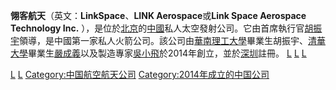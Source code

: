 {{Unreferenced|time=2022-01-14T10:17:15+00:00}}
{{translating|[[:en:LinkSpace|:en:LinkSpace]]||tpercent=|time=2020-08-08UTC17:01:32}}
{{Request translation|en|}}
{{Infobox company
| name = 深圳市翎客航天技术有限公司
| logo = 文件:LinkSpace logo.jpg
| name_en = LinkSpace
| type = 私人
| industry = [[航太|航太]]
| founded = 2014
| founder = 胡振宇、嚴成義、吳小飛
| website = [https://linkspace.com.cn/ linkspace.com.cn]
}}
'''翎客航天'''（英文：'''LinkSpace'''、'''LINK Aerospace'''或'''Link Space Aerospace Technology Inc.''' ），是位於[[北京|北京]]的[[中國|中國]]私人太空發射公司。它由首席執行官[[胡振宇|胡振宇]]領導，是中國第一家私人火箭公司。該公司由[[華南理工大學|華南理工大學]]畢業生胡振宇、[[清華大學|清華大學]]畢業生[[嚴成義|嚴成義]]以及製造專家[[吳小飛|吳小飛]]於2014年創立，並於[[深圳|深圳]]註冊。
{{中国发射载具}}{{Space tourism}}
[[分類:中國航天|L]]
[[分類:中國民營企業|L]]
[[Category:私人航天公司|L]]
[[分類:北京市公司|L]]
[[Category:商業發射服務提供商|L]]
[[Category:中国航空航天公司|Category:中国航空航天公司]]
[[Category:2014年成立的中国公司|Category:2014年成立的中国公司]]
{{Stub}}